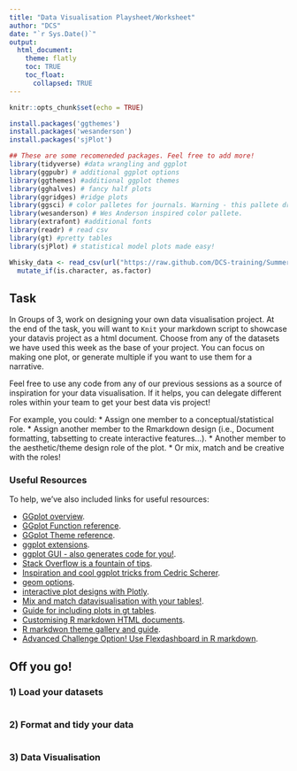 ```yaml
---
title: "Data Visualisation Playsheet/Worksheet"
author: "DCS"
date: "`r Sys.Date()`"
output:
  html_document:
    theme: flatly
    toc: TRUE
    toc_float: 
      collapsed: TRUE
---
```


```r
knitr::opts_chunk$set(echo = TRUE)

install.packages('ggthemes')
install.packages('wesanderson')
install.packages('sjPlot')

## These are some recomeneded packages. Feel free to add more!
library(tidyverse) #data wrangling and ggplot
library(ggpubr) # additional ggplot options
library(ggthemes) #additional ggplot themes
library(gghalves) # fancy half plots
library(ggridges) #ridge plots
library(ggsci) # color palletes for journals. Warning - this pallete drops NA's
library(wesanderson) # Wes Anderson inspired color pallete. 
library(extrafont) #additional fonts
library(readr) # read csv
library(gt) #pretty tables
library(sjPlot) # statistical model plots made easy!

Whisky_data <- read_csv(url("https://raw.github.com/DCS-training/SummerSchoolStream2ContentTesting/main/Day1/DataWrangling/RMD_file_data/tidied_whisky_data.csv")) %>%
  mutate_if(is.character, as.factor)

```

## Task

In Groups of 3, work on designing your own data visualisation project. At the end of the task, you will want to `Knit` your markdown script to showcase your datavis project as a html document. Choose from any of the datasets we have used this week as the base of your project. You can focus on making one plot, or generate multiple if you want to use them for a narrative.

Feel free to use any code from any of our previous sessions as a source of inspiration for your data visualisation. If it helps, you can delegate different roles within your team to get your best data vis project!

For example, you could: \* Assign one member to a conceptual/statistical role. \* Assign another member to the Rmarkdown design (i.e., Document formatting, tabsetting to create interactive features...). \* Another member to the aesthetic/theme design role of the plot. \* Or mix, match and be creative with the roles!

### Useful Resources

To help, we've also included links for useful resources:

-   [GGplot overview](https://ggplot2.tidyverse.org/).
-   [GGplot Function reference](https://ggplot2.tidyverse.org/reference/).
-   [GGplot Theme reference](https://ggplot2.tidyverse.org/reference/ggtheme.html).
-   [ggplot extensions](https://exts.ggplot2.tidyverse.org/ggiraph.html).
-   [ggplot GUI - also generates code for you!](https://shiny.gmw.rug.nl/ggplotgui/).
-   [Stack Overflow is a fountain of tips](https://stackoverflow.com/questions/tagged/ggplot2?sort=frequent&pageSize=50).
-   [Inspiration and cool ggplot tricks from Cedric Scherer](https://www.cedricscherer.com/).
-   [geom options](https://ggplot2.tidyverse.org/reference/).
-   [interactive plot designs with Plotly](https://plotly.com/ggplot2/).
-   [Mix and match datavisualisation with your tables!](https://gt.rstudio.com/).
-   [Guide for including plots in gt tables](https://rfortherestofus.com/2023/10/ggplots-in-gt-tables).
-   [Customising R markdown HTML documents](https://bookdown.org/yihui/rmarkdown/html-document.html).
-   [R markdwon theme gallery and guide](https://rpubs.com/ranydc/rmarkdown_themes).
-   [Advanced Challenge Option! Use Flexdashboard in R markdown](https://pkgs.rstudio.com/flexdashboard/).

## Off you go! {.tabset .tabset-pills}

### 1) Load your datasets

```r


```

### 2) Format and tidy your data

```r

```

### 3) Data Visualisation

```r

```

